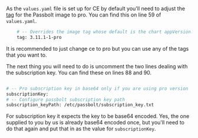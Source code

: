 As the `values.yaml` file is set up for CE by default you'll need to adjust the [tag](https://hub.docker.com/r/passbolt/passbolt/tags) for the Passbolt image to pro. You can find this on line 59 of `values.yaml`.

```bash
    # -- Overrides the image tag whose default is the chart appVersion.
    tag: 3.11.1-1-pro
```

It is recommended to just change ce to pro but you can use any of the tags that you want to.

The next thing you will need to do is uncomment the two lines dealing with the subscription key. You can find these on lines 88 and 90.

```bash

# -- Pro subscription key in base64 only if you are using pro version
subscriptionKey:
# -- Configure passbolt subscription key path
subscription_keyPath: /etc/passbolt/subscription_key.txt
```

For subscription key it expects the key to be base64 encoded. Yes, the one supplied to you by us is already base64 encoded once, but you'll need to do that again and put that in as the value for `subscriptionKey`.
